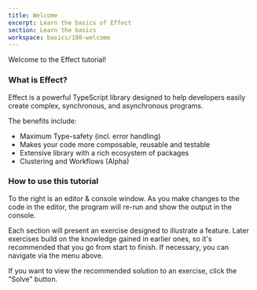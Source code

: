 ```yaml
---
title: Welcome
excerpt: Learn the basics of Effect
section: Learn the basics
workspace: basics/100-welcome
---
```


Welcome to the Effect tutorial!

### What is Effect?

Effect is a powerful TypeScript library designed to help developers easily create complex, synchronous, and asynchronous programs.

The benefits include:

- Maximum Type-safety (incl. error handling)
- Makes your code more composable, reusable and testable
- Extensive library with a rich ecosystem of packages
- Clustering and Workflows (Alpha)


### How to use this tutorial

To the right is an editor & console window. As you make changes to the code in the editor, the program will re-run and show the output in the console.

Each section will present an exercise designed to illustrate a feature. Later exercises build on the knowledge gained in earlier ones, so it's recommended that you go from start to finish. If necessary, you can navigate via the menu above.

If you want to view the recommended solution to an exercise, click the "Solve" button.